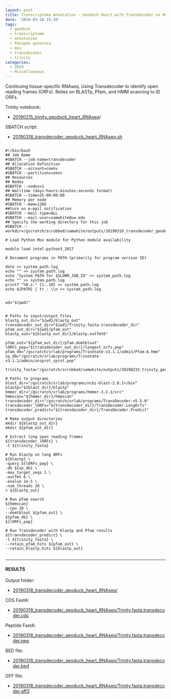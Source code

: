 ```yaml
---
layout: post
title: Transcriptome Annotation - Geoduck Heart with Transdecoder on Mox
date: '2019-03-18 15:30'
tags:
  - geoduck
  - transcriptome
  - annotation
  - Panopea generosa
  - mox
  - transdecoder
  - trinity
categories:
  - 2019
  - Miscellaneous
---
```

Continuing tissue-specific RNAseq. Using Transdecoder to identify open reading frames (ORFs). Relies on BLASTp, Pfam, and HMM scanning to ID ORFs.

Trinity notebook:

- [20190215_trinity_geoduck_heart_RNAseq](https://robertslab.github.io/sams-notebook/posts/2019/2019-02-15-Transcriptome-Assembly-Geoduck-Tissue-Specific-Assembly-Heart.html)/


SBATCH script:

- [20190318_transdecoder_geoduck_heart_RNAseq.sh](http://gannet.fish.washington.edu/Atumefaciens/20190318_transdecoder_geoduck_heart_RNAseq/20190318_transdecoder_geoduck_heart_RNAseq.sh)

<pre><code>
#!/bin/bash
## Job Name
#SBATCH --job-name=transdecoder
## Allocation Definition
#SBATCH --account=coenv
#SBATCH --partition=coenv
## Resources
## Nodes
#SBATCH --nodes=1
## Walltime (days-hours:minutes:seconds format)
#SBATCH --time=25-00:00:00
## Memory per node
#SBATCH --mem=120G
##turn on e-mail notification
#SBATCH --mail-type=ALL
#SBATCH --mail-user=samwhite@uw.edu
## Specify the working directory for this job
#SBATCH --workdir=/gscratch/scrubbed/samwhite/outputs/20190318_transdecoder_geoduck_heart_RNAseq

# Load Python Mox module for Python module availability

module load intel-python3_2017

# Document programs in PATH (primarily for program version ID)

date >> system_path.log
echo "" >> system_path.log
echo "System PATH for $SLURM_JOB_ID" >> system_path.log
echo "" >> system_path.log
printf "%0.s-" {1..10} >> system_path.log
echo ${PATH} | tr : \\n >> system_path.log


wd="$(pwd)"


# Paths to input/output files
blastp_out_dir="${wd}/blastp_out"
transdecoder_out_dir="${wd}/Trinity.fasta.transdecoder_dir"
pfam_out_dir="${wd}/pfam_out"
blastp_out="${blastp_out_dir}/blastp.outfmt6"

pfam_out="${pfam_out_dir}/pfam.domtblout"
lORFs_pep="${transdecoder_out_dir}/longest_orfs.pep"
pfam_db="/gscratch/srlab/programs/Trinotate-v3.1.1/admin/Pfam-A.hmm"
sp_db="/gscratch/srlab/programs/Trinotate-v3.1.1/admin/uniprot_sprot.pep"

trinity_fasta="/gscratch/scrubbed/samwhite/outputs/20190215_trinity_geoduck_heart_RNAseq/trinity_out_dir/Trinity.fasta"

# Paths to programs
blast_dir="/gscratch/srlab/programs/ncbi-blast-2.8.1+/bin"
blastp="${blast_dir}/blastp"
hmmer_dir="/gscratch/srlab/programs/hmmer-3.2.1/src"
hmmscan="${hmmer_dir}/hmmscan"
transdecoder_dir="/gscratch/srlab/programs/TransDecoder-v5.5.0"
transdecoder_lORFs="${transdecoder_dir}/TransDecoder.LongOrfs"
transdecoder_predict="${transdecoder_dir}/TransDecoder.Predict"

# Make output directories
mkdir ${blastp_out_dir}
mkdir ${pfam_out_dir}

# Extract long open reading frames
${transdecoder_lORFs} \
-t ${trinity_fasta}

# Run blastp on long ORFs
${blastp} \
-query ${lORFs_pep} \
-db ${sp_db} \
-max_target_seqs 1 \
-outfmt 6 \
-evalue 1e-5 \
-num_threads 28 \
> ${blastp_out}

# Run pfam search
${hmmscan}
--cpu 28 \
--domtblout ${pfam_out} \
${pfam_db} \
${lORFs_pep}

# Run Transdecoder with blastp and Pfam results
${transdecoder_predict} \
-t ${trinity_fasta} \
--retain_pfam_hits ${pfam_out} \
--retain_blastp_hits ${blastp_out}

</code></pre>



---

#### RESULTS

Output folder:

- [20190318_transdecoder_geoduck_heart_RNAseq/](http://gannet.fish.washington.edu/Atumefaciens/20190318_transdecoder_geoduck_heart_RNAseq/)

CDS FastA:

- [20190318_transdecoder_geoduck_heart_RNAseq/Trinity.fasta.transdecoder.cds](http://gannet.fish.washington.edu/Atumefaciens/20190318_transdecoder_geoduck_heart_RNAseq/Trinity.fasta.transdecoder.cds)

Peptide FastA:

- [20190318_transdecoder_geoduck_heart_RNAseq/Trinity.fasta.transdecoder.pep](http://gannet.fish.washington.edu/Atumefaciens/20190318_transdecoder_geoduck_heart_RNAseq/Trinity.fasta.transdecoder.pep)

BED file:

- [20190318_transdecoder_geoduck_heart_RNAseq/Trinity.fasta.transdecoder.bed](http://gannet.fish.washington.edu/Atumefaciens/20190318_transdecoder_geoduck_heart_RNAseq/Trinity.fasta.transdecoder.bed)

GFF file:

- [20190318_transdecoder_geoduck_heart_RNAseq/Trinity.fasta.transdecoder.gff3](http://gannet.fish.washington.edu/Atumefaciens/20190318_transdecoder_geoduck_heart_RNAseq/Trinity.fasta.transdecoder.gff3)
